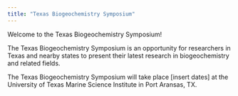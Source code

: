 ```yaml
---
title: "Texas Biogeochemistry Symposium"
---
```


Welcome to the Texas Biogeochemistry Symposium!

The Texas Biogeochemistry Symposium is an opportunity for researchers in Texas and nearby states to present their latest research in biogeochemistry and related fields.

The Texas Biogeochemistry Symposium will take place \[insert dates\] at the University of Texas Marine Science Institute in Port Aransas, TX.
